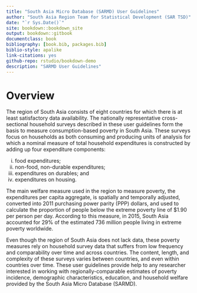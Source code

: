 --- 
title: "South Asia Micro Database (SARMD) User Guidelines"
author: "South Asia Region Team for Statistical Development (SAR TSD)"
date: "`r Sys.Date()`"
site: bookdown::bookdown_site
output: bookdown::gitbook
documentclass: book
bibliography: [book.bib, packages.bib]
biblio-style: apalike
link-citations: yes
github-repo: rstudio/bookdown-demo
description: "SARMD User Guidelines"
---

# Overview {-}

The region of South Asia consists of eight countries for which there is at least satisfactory data
availability. The nationally representative cross-sectional household surveys described in these user guidelines form the basis to measure consumption-based poverty in South Asia. These surveys focus on households as both consuming and producing units of analysis for which a nominal measure of total household expenditures is constructed by adding up four expenditure components:

i. food expenditures; 
ii. non-food, non-durable expenditures; 
iii. expenditures on durables; and
iv. expenditures on housing. 

The main welfare measure used in the region to measure poverty, the expenditures per capita aggregate, is spatially and temporally adjusted, converted into 2011 purchasing power parity (PPP) dollars, and used to calculate the proportion of people below the extreme poverty line of $1.90 per person per day. According to this measure, in 2015, South Asia accounted for 29% of the estimated 736 million people living in extreme poverty worldwide.

Even though the region of South Asia does not lack data, these poverty measures rely on household survey data that suffers from low frequency and comparability over time and across countries. The content, length, and complexity of these surveys varies between countries, and even within countries over time. These user guidelines provide help to any researcher interested in working with regionally-comparable estimates of poverty incidence, demographic characteristics, education, and household welfare provided by the South Asia Micro Database (SARMD).

